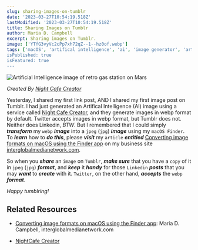 ```yaml
---
slug: sharing-images-on-tumblr
date: '2023-03-27T10:54:19.518Z'
lastModified: '2023-03-27T10:54:19.518Z'
title: Sharing Images on Tumblr
author: Maria D. Campbell
excerpt: Sharing images on Tumblr.
image: ['YTfG3vyVc2cPp7xh72qZ--1--hz0of.webp']
tags: ['macOS', 'artifical intelligence', 'ai', 'image generator', 'art generator', webp', 'tumblr', 'linkedin', 'twitter']
isPublished: true
isFeatured: true
---
```


![Artificial Intelligence image of retro gas station on Mars](YTfG3vyVc2cPp7xh72qZ--1--hz0of.webp)

*Created By [Night Cafe Creator](https://creator.nightcafe.studio/)*

Yesterday, I shared my first link post, AND I shared my first image post on Tumblr. I had just generated an Artifical Intelligence (AI) image using a service called [Night Cafe Creator](https://creator.nightcafe.studio/), and they generate images in webp format by default. Twitter accepts images in webp format, but Tumblr does not. Neither does Linkedin, *BTW*. But I remembered that I could simply ***transform*** my `webp` ***image*** into a `jpeg` (`jpg`) ***image*** using my `macOS Finder`. To ***learn*** how to ***do this***, please ***visit*** my `article` ***entitled*** [Converting image formats on macOS using the Finder app](https://www.interglobalmedianetwork.com/blog/converting-image-formats-on-macos-using-the-finder-app) on my business site [interglobalmedianetwork.com](https://www.interglobalmedianetwork.com).

So when you ***share*** an `image` on `Tumblr`, ***make sure*** that you have a `copy` of it in `jpeg` (`jpg`) ***format***, and ***keep*** it ***handy*** for those `Linkedin` ***posts*** that you may ***want*** to ***create*** with it. `Twitter`, on the other hand, ***accepts*** the `webp` ***format***.

*Happy tumblring!*

## Related Resources

- [Converting image formats on macOS using the Finder app](https://www.interglobalmedianetwork.com/blog/converting-image-formats-on-macos-using-the-finder-app): Maria D. Campbell, interglobalmedianetwork.com

- [NightCafe Creator](https://creator.nightcafe.studio)